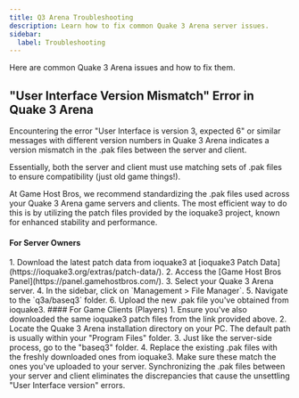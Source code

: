 ```yaml
---
title: Q3 Arena Troubleshooting
description: Learn how to fix common Quake 3 Arena server issues.
sidebar:
  label: Troubleshooting
---
```


Here are common Quake 3 Arena issues and how to fix them.

## "User Interface Version Mismatch" Error in Quake 3 Arena

Encountering the error "User Interface is version 3, expected 6" or similar messages with different version numbers in Quake 3 Arena indicates a version mismatch in the .pak files between the server and client.

Essentially, both the server and client must use matching sets of .pak files to ensure compatibility (just old game things!).

At Game Host Bros, we recommend standardizing the .pak files used across your Quake 3 Arena game servers and clients. The most efficient way to do this is by utilizing the patch files provided by the ioquake3 project, known for enhanced stability and performance.

#### For Server Owners
<Steps>
1. Download the latest patch data from ioquake3 at [ioquake3 Patch Data](https://ioquake3.org/extras/patch-data/).
2. Access the [Game Host Bros Panel](https://panel.gamehostbros.com/).
3. Select your Quake 3 Arena server.
4. In the sidebar, click on `Management > File Manager`.
5. Navigate to the `q3a/baseq3` folder.
6. Upload the new .pak file you've obtained from ioquake3.
</Steps>
#### For Game Clients (Players)
<Steps>
1. Ensure you've also downloaded the same ioquake3 patch files from the link provided above.
2. Locate the Quake 3 Arena installation directory on your PC. The default path is usually within your "Program Files" folder.
3. Just like the server-side process, go to the "baseq3" folder.
4. Replace the existing .pak files with the freshly downloaded ones from ioquake3. Make sure these match the ones you've uploaded to your server.
</Steps>
Synchronizing the .pak files between your server and client eliminates the discrepancies that cause the unsettling "User Interface version" errors.